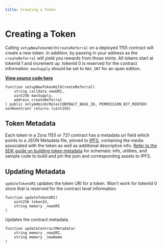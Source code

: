 ```yaml
---
title: Creating a Token 
---
```


# Creating a Token

Calling `setupNewTokenWithCreateReferral` on a deployed 1155 contract will create a new token.
In addition, by passing in your address as the `createReferral` will yield you rewards from those mints. 
All tokens start at tokenId 1 and increment up. 
tokenId 0 is reserved for the contract information.
`maxSupply` should be set to `MAX_INT` for an open edition.

[**View source code here**](https://github.com/ourzora/zora-protocol/blob/ba8548a06b3b003dff59bab1c9aa2738255326c3/packages/1155-contracts/src/nft/ZoraCreator1155Impl.sol#L297C1-L311C24)

```solidity
function setupNewTokenWithCreateReferral(
    string calldata newURI,
    uint256 maxSupply,
    address createReferral
) public onlyAdminOrRole(CONTRACT_BASE_ID, PERMISSION_BIT_MINTER) nonReentrant returns (uint256)
```

## Token Metadata

Each token in a Zora 1155 or 721 contract has a metadata uri field which points to a JSON Metadata file, pinned to [IPFS](https://ipfs.tech/), 
containing the media associated with the token as well as additional descriptive info. [Refer to the SDK guide on building token metadata](/protocol-sdk/metadata/token-metadata) 
for schematic info, utilities, and sample code to build and pin the json and corresponding assets to IPFS.


## Updating Metadata
`updateTokenURI` updates the token URI for a token. 
Won't work for tokenId 0 since that is reserved for the contract level information.

```solidity
function updateTokenURI(
    uint256 tokenId, 
    string memory _newURI
)
```

Updates the contract metadata.
```
function updateContractMetadata(
    string memory _newURI, 
    string memory _newName
)
```

